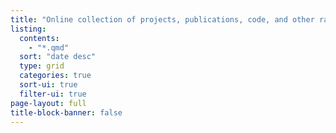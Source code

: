 ```yaml
---
title: "Online collection of projects, publications, code, and other random thoughts"
listing:
  contents: 
    - "*.qmd"
  sort: "date desc"
  type: grid
  categories: true
  sort-ui: true
  filter-ui: true
page-layout: full
title-block-banner: false
---
```


